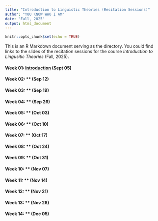 ```yaml
---
title: "Introduction to Linguistic Theories (Recitation Sessions)"
author: "YOU KNOW WHO I AM"
date: "Fall, 2025"
output: html_document
---
```


```r
knitr::opts_chunk$set(echo = TRUE)
```

This is an R Markdown document serving as the directory. You could find links to the slides of the recitation sessions for the course *Introduction to Lingusitic Theories* (Fall, 2025).

#### **Week 01**: [Introduction](https://merlinudinov.github.io/ling201recitation/20250901/) (Sept 05)
#### **Week 02**: ** (Sep 12)
#### **Week 03**: ** (Sep 19)
#### **Week 04**: ** (Sep 26)
#### **Week 05**: ** (Oct 03)
#### **Week 06**: ** (Oct 10)
#### **Week 07**: ** (Oct 17)
#### **Week 08**: ** (Oct 24)
#### **Week 09**: ** (Oct 31)
#### **Week 10**: ** (Nov 07)
#### **Week 11**: ** (Nov 14)
#### **Week 12**: ** (Nov 21)
#### **Week 13**: ** (Nov 28)
#### **Week 14**: ** (Dec 05)